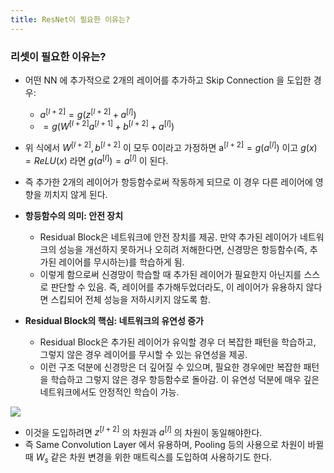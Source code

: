 ```yaml
---
title: ResNet이 필요한 이유는?
---
```


### 리셋이 필요한 이유는?

- 어떤 NN 에 추가적으로 2개의 레이어를 추가하고 Skip Connection 을 도입한 경우:
    - $a^{[l+2]}=g(z^{[l+2]}+a^{[l]})$
    - $= g(W^{[l+2]}a^{[l+1]}+b^{[l+2]}+a^{[l]})$

- 위 식에서 $W^{[l+2]}, b^{[l+2]}$ 이 모두 0이라고 가정하면 a$^{[l+2]}=g(a^{[l]})$ 이고 $g(x)=ReLU(x)$ 라면 $g(a^{[l]})=a^{[l]}$ 이 된다.
- 즉 추가한 2개의 레이어가 항등함수로써 작동하게 되므로 이 경우 다른 레이어에 영향을 끼치지 않게 된다.

- **항등함수의 의미: 안전 장치**
    - Residual Block은 네트워크에 안전 장치를 제공. 만약 추가된 레이어가 네트워크의 성능을 개선하지 못하거나 오히려 저해한다면, 신경망은 항등함수(즉, 추가된 레이어를 무시하는)를 학습하게 됨.
    - 이렇게 함으로써 신경망이 학습할 때 추가된 레이어가 필요한지 아닌지를 스스로 판단할 수 있음. 즉, 레이어를 추가해두었더라도, 이 레이어가 유용하지 않다면 스킵되어 전체 성능을 저하시키지 않도록 함.
- **Residual Block의 핵심: 네트워크의 유연성 증가**
    - Residual Block은 추가된 레이어가 유익할 경우 더 복잡한 패턴을 학습하고, 그렇지 않은 경우 레이어를 무시할 수 있는 유연성을 제공.
    - 이런 구조 덕분에 신경망은 더 깊어질 수 있으며, 필요한 경우에만 복잡한 패턴을 학습하고 그렇지 않은 경우 항등함수로 돌아감. 이 유연성 덕분에 매우 깊은 네트워크에서도 안정적인 학습이 가능.

![](/assets/fe9f3175-888c-415f-89c5-4e75ce421c75.png)

- 이것을 도입하려면 $z^{[l+2]}$ 의 차원과 $a^{[l]}$ 의 차원이 동일해야한다.
- 즉 Same Convolution Layer 에서 유용하며, Pooling 등의 사용으로 차원이 바뀔 때 $W_s$ 같은 차원 변경을 위한 매트릭스를 도입하여 사용하기도 한다.